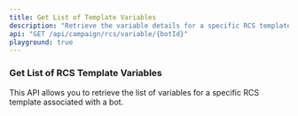 ```yaml
---
title: Get List of Template Variables
description: "Retrieve the variable details for a specific RCS template."
api: "GET /api/campaign/rcs/variable/{botId}"
playground: true
---
```


### Get List of RCS Template Variables

This API allows you to retrieve the list of variables for a specific RCS template associated with a bot.
